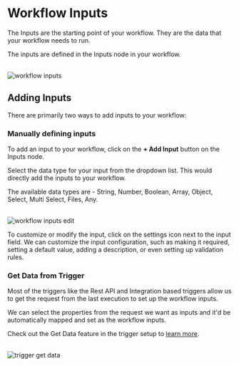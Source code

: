 

# Workflow Inputs

The Inputs are the starting point of your workflow. They are the data that your workflow needs to run.

The inputs are defined in the Inputs node in your workflow.

<br />
<Image src={workflowInputs} alt="workflow inputs" width={1200} />

## Adding Inputs

There are primarily two ways to add inputs to your workflow:

### Manually defining inputs

To add an input to your workflow, click on the **+ Add Input** button on the Inputs node.

Select the data type for your input from the dropdown list. This would directly add the inputs to your workflow.

The available data types are - String, Number, Boolean, Array, Object, Select, Multi Select, Files, Any.

<br />
<Image src={workflowInputsEdit} alt="workflow inputs edit" width={1200} />

To customize or modify the input, click on the settings icon next to the input field. We can customize the input configuration, such as making it required, setting a default value, adding a description, or even setting up validation rules.


### Get Data from Trigger

Most of the triggers like the Rest API and Integration based triggers allow us to get the request from the last execution to set up the workflow inputs.

We can select the properties from the request we want as inputs and it'd be automatically mapped and set as the workflow inputs.

Check out the Get Data feature in the trigger setup to [learn more](/triggers#get-data).

<br />
<Image src={triggerGetData} alt="trigger get data" width={1200} />